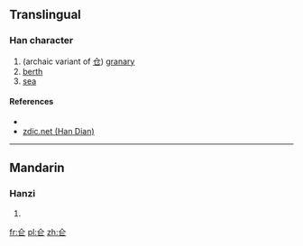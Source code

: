 ==Translingual==

===Han character===
{{Han char|rn=9|rad=人|as=04|sn=6|four=|canj=人尸一 (OSM)|ids=⿱[[艸]][[&20218;]]}}

# (archaic variant of [[仓]]) [[granary]]
# [[berth]]
# [[sea]]

====References====
* {{Han ref|kx=0094.230|dkj=00415|dj=0200.140|hdz=10116.050|uh=4EFA|ud=20218}}
*[http://www.zdic.net/zd/zi/ZdicE4ZdicBBZdicBA.htm zdic.net (Han Dian)]

----

==Mandarin==

===Hanzi===
{{cmn-hanzi|pin=[[cāng]] ([[cang1]])|wg=ts'ang<sup>1</sup>}}

# {{defn|lang=cmn|sort=人04}}

[[fr:仺]]
[[pl:仺]]
[[zh:仺]]